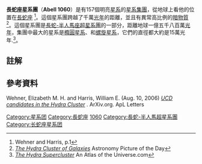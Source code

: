 {{Infobox galaxy cluster 
| name = 长蛇座星系团
| image = [[File:Hydra_cluster.png|250px]]
| caption = 长蛇座星系团，省略掉无关的星系
| constellation = [[长蛇座|Hydra]]
| epoch = [[曆元|J2000]]
| ra = {{RA|09|18.0}}<ref name="NED">{{cite web
 | title=NASA/IPAC Extragalactic Database
 | work=Results for Abell 2151
 | url=http://ned.ipac.caltech.edu/cgi-bin/nph-objsearch?objname=Hydra+A&extend=no
 | accessdate=13 June 2013}}</ref>
| dec = {{DEC|-12|05}}<ref name="NED"/>
| redshift = 0.0548 (16,452 km/s)<ref name="NED"/>
| distance = {{convert|58.3|Mpc|Mly|1|abbr=on|lk=on}} {{hub|0.705}}
| richness = 1<ref name="ACO">{{cite journal
 | last1 = Abell
 | first1 = George O.
 | authorlink1 = George O. Abell
 | last2 = Corwin
 | first2 = Harold G., Jr.
 | last3 = Olowin
 | first3 = Ronald P.
 |date=May 1989
 | title = A catalog of rich clusters of galaxies
 | journal = Astrophysical Journal Supplement Series
 | volume = 70
 | issue = May 1989
 | pages = 1–138
 | format = PDF
 | issn = 0067-0049
 | bibcode = 1989ApJS...70....1A
 | doi = 10.1086/191333
 | accessdate = 12 March 2012
 | url = http://articles.adsabs.harvard.edu/cgi-bin/nph-iarticle_query?bibcode=1989ApJS...70....1A&page_ind=0&epage_ind=137&type=PRINTER&data_type=PDF_HIGH&email=&emailsize=500&emailsplit=YES&send=GET&verified=YES
}}</ref>
<!--| bmtype = III<ref name="ACO"/>-->
| member_no = 157<ref name="noao">{{cite web
 | title=National Optical Astronomy Observatory
 | work=Galaxies
 | url=http://www.noao.edu/image_gallery/html/im0658.html
 | accessdate=19 July 2007}}</ref>
| flux = 6.1{{e|-11}} [[爾格|erg]] s<sup>−1</sup> cm<sup>−2</sup> (0.5–2 [[電子伏特|keV]])<ref name="NED"/>
| other_names = [[阿贝尔星系团表|阿贝尔]] 1060
}}
'''長蛇座星系團'''（'''Abell 1060'''）是有157個明亮[[星系|星系]]的[[星系團|星系集團]]，從地球上看他的位置在[[長蛇座|長蛇座]] <ref>Wehner and Harris, p.1</ref>。這個星系團跨越了千萬[[光年|光年]]的距離，並且有異常高比例的[[暗物質|暗物質]] <ref>[http://apod.nasa.gov/apod/ap010416.html ''The Hydra Cluster of Galaxies'' ] Astronomy Picture of the Day</ref>。這個星系團是[[長蛇-半人馬座超星系團|長蛇-半人馬座超星系團]]的一部分，距離地球一億五千八百萬[[光年|光年]]，集團中最大的星系是[[橢圓星系|橢圓星系]]{{tsl|en|NGC 3309||NGC 3309}}、{{tsl|en|NGC 3311||NGC 3311}}和[[螺旋星系|螺旋星系]]{{tsl|en|NGC 3312||NGC 3312}}，它們的直徑都大約是15萬光年.<ref> [http://www.atlasoftheuniverse.com/superc/hya.html ''The Hydra Supercluster''] An Atlas of the Universe.com </ref>。

== 註解 ==
{{reflist}}

== 參考資料 ==
Wehner, Elizabeth M. H. and Harris, William E. (Aug. 10, 2006) [http://arxiv.org/abs/0708.1514 ''UCD candidates in the Hydra Cluster'' ] {{Wayback|url=http://arxiv.org/abs/0708.1514 |date=20190710185957 }}. ArXiv.org. ApL Letters

{{galaxy-stub}}

[[Category:星系团|Category:星系团]]
[[Category:長蛇座|Category:長蛇座]]
[[Category:阿貝爾天體|1060]]
[[Category:長蛇-半人馬超星系團|Category:長蛇-半人馬超星系團]]
[[Category:长蛇座星系团|Category:长蛇座星系团]]